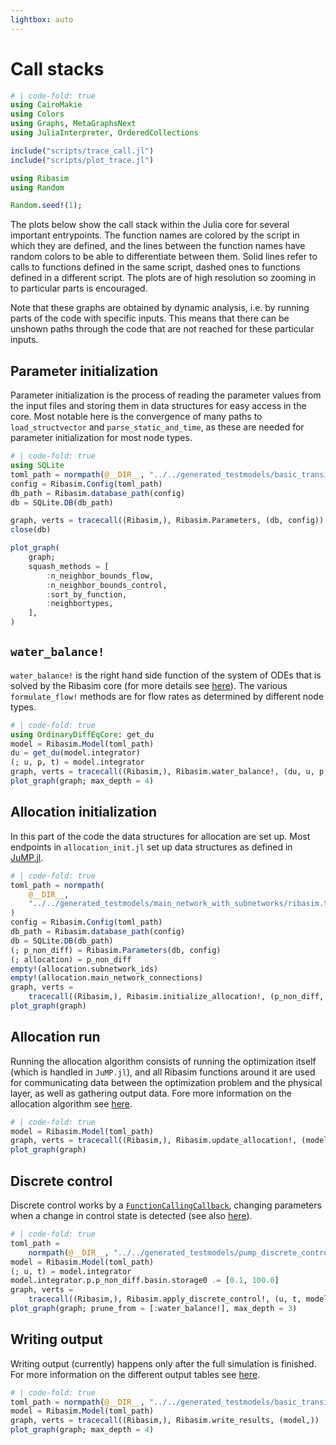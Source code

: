 ```yaml
---
lightbox: auto
---
```


# Call stacks

```julia
# | code-fold: true
using CairoMakie
using Colors
using Graphs, MetaGraphsNext
using JuliaInterpreter, OrderedCollections

include("scripts/trace_call.jl")
include("scripts/plot_trace.jl")

using Ribasim
using Random

Random.seed!(1);
```

The plots below show the call stack within the Julia core for several important entrypoints. The function names are colored by the script in which they are defined, and the lines between the function names have random colors to be able to differentiate between them. Solid lines refer to calls to functions defined in the same script, dashed ones to functions defined in a different script. The plots are of high resolution so zooming in to particular parts is encouraged.

Note that these graphs are obtained by dynamic analysis, i.e. by running parts of the code with specific inputs. This means that there can be unshown paths through the code that are not reached for these particular inputs.

## Parameter initialization

Parameter initialization is the process of reading the parameter values from the input files and storing them in data structures for easy access in the core. Most notable here is the convergence of many paths to `load_structvector` and `parse_static_and_time`, as these are needed for parameter initialization for most node types.

```julia
# | code-fold: true
using SQLite
toml_path = normpath(@__DIR__, "../../generated_testmodels/basic_transient/ribasim.toml")
config = Ribasim.Config(toml_path)
db_path = Ribasim.database_path(config)
db = SQLite.DB(db_path)

graph, verts = tracecall((Ribasim,), Ribasim.Parameters, (db, config))
close(db)

plot_graph(
    graph;
    squash_methods = [
        :n_neighbor_bounds_flow,
        :n_neighbor_bounds_control,
        :sort_by_function,
        :neighbortypes,
    ],
)
```

## `water_balance!`

`water_balance!` is the right hand side function of the system of ODEs that is solved by the Ribasim core (for more details see [here](../concept/equations.qmd#formal-model-description)). The various `formulate_flow!` methods are for flow rates as determined by different node types.

```julia
# | code-fold: true
using OrdinaryDiffEqCore: get_du
model = Ribasim.Model(toml_path)
du = get_du(model.integrator)
(; u, p, t) = model.integrator
graph, verts = tracecall((Ribasim,), Ribasim.water_balance!, (du, u, p, t))
plot_graph(graph; max_depth = 4)
```

## Allocation initialization

In this part of the code the data structures for allocation are set up. Most endpoints in `allocation_init.jl` set up data structures as defined in [JuMP.jl](https://jump.dev/JuMP.jl/stable/).

```julia
# | code-fold: true
toml_path = normpath(
    @__DIR__,
    "../../generated_testmodels/main_network_with_subnetworks/ribasim.toml",
)
config = Ribasim.Config(toml_path)
db_path = Ribasim.database_path(config)
db = SQLite.DB(db_path)
(; p_non_diff) = Ribasim.Parameters(db, config)
(; allocation) = p_non_diff
empty!(allocation.subnetwork_ids)
empty!(allocation.main_network_connections)
graph, verts =
    tracecall((Ribasim,), Ribasim.initialize_allocation!, (p_non_diff, db, config))
plot_graph(graph)
```

## Allocation run

Running the allocation algorithm consists of running the optimization itself (which is handled in `JuMP.jl`), and all Ribasim functions around it are used for communicating data between the optimization problem and the physical layer, as well as gathering output data. Fore more information on the allocation algorithm see [here](../concept/allocation.qmd).


```julia
# | code-fold: true
model = Ribasim.Model(toml_path)
graph, verts = tracecall((Ribasim,), Ribasim.update_allocation!, (model.integrator,))
plot_graph(graph)
```

## Discrete control

Discrete control works by a [`FunctionCallingCallback`](https://docs.sciml.ai/DiffEqCallbacks/stable/output_saving/#DiffEqCallbacks.FunctionCallingCallback), changing parameters when a change in control state is detected (see also [here](../reference/node/discrete-control.qmd)).

```julia
# | code-fold: true
toml_path =
    normpath(@__DIR__, "../../generated_testmodels/pump_discrete_control/ribasim.toml")
model = Ribasim.Model(toml_path)
(; u, t) = model.integrator
model.integrator.p.p_non_diff.basin.storage0 .= [0.1, 100.0]
graph, verts =
    tracecall((Ribasim,), Ribasim.apply_discrete_control!, (u, t, model.integrator))
plot_graph(graph; prune_from = [:water_balance!], max_depth = 3)
```

## Writing output

Writing output (currently) happens only after the full simulation is finished. For more information on the different output tables see [here](../reference/usage.qmd#results).
```julia
# | code-fold: true
toml_path = normpath(@__DIR__, "../../generated_testmodels/basic_transient/ribasim.toml")
model = Ribasim.Model(toml_path)
graph, verts = tracecall((Ribasim,), Ribasim.write_results, (model,))
plot_graph(graph; max_depth = 4)
```
